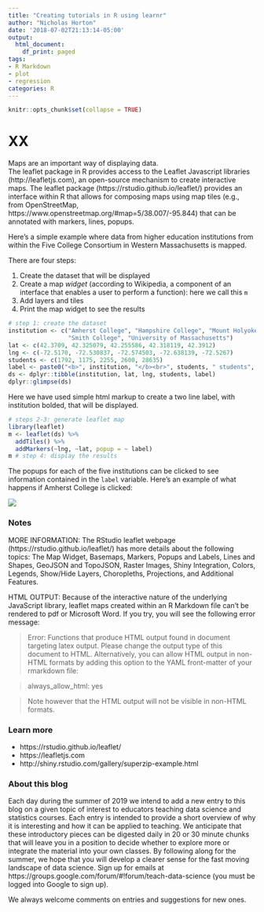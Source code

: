 ```yaml
---
title: "Creating tutorials in R using learnr"
author: "Nicholas Horton"
date: '2018-07-02T21:13:14-05:00'
output:
  html_document:
    df_print: paged
tags:
- R Markdown
- plot
- regression
categories: R
---
```


```r
knitr::opts_chunk$set(collapse = TRUE)
```

# XX

Maps are an important way of displaying data.  
The leaflet package in R provides access to the Leaflet Javascript libraries (http://leafletjs.com), an open-source mechanism to create interactive maps.  The leaflet package (https://rstudio.github.io/leaflet/) provides an interface within R that allows for composing maps using map tiles (e.g., from OpenStreetMap, https://www.openstreetmap.org/#map=5/38.007/-95.844) that can be annotated with markers, lines, popups.

Here's a simple example where data from higher education institutions from within the Five College Consortium in Western Massachusetts is mapped.

There are four steps:

1. Create the dataset that will be displayed
2. Create a map *widget* (according to Wikipedia, a component of an interface that enables a user to perform a function): here we call this `m`
3. Add layers and tiles
4. Print the map widget to see the results

```r
# step 1: create the dataset
institution <- c("Amherst College", "Hampshire College", "Mount Holyoke College",
                 "Smith College", "University of Massachusetts")
lat <- c(42.3709, 42.325079, 42.255586, 42.318119, 42.3912)
lng <- c(-72.5170, -72.530837, -72.574503, -72.638139, -72.5267)
students <- c(1792, 1175, 2255, 2600, 28635)
label <- paste0("<b>", institution, "</b><br>", students, " students", sep="")
ds <- dplyr::tibble(institution, lat, lng, students, label)
dplyr::glimpse(ds)
```

Here we have used simple html markup to create a two line label, with institution bolded, that will be displayed.

```r
# steps 2-3: generate leaflet map 
library(leaflet)
m <- leaflet(ds) %>% 
  addTiles() %>% 
  addMarkers(~lng, ~lat, popup = ~ label)
m # step 4: display the results
```
The popups for each of the five institutions can be clicked to see information contained in the `label` variable.  Here's an example of what happens if Amherst College is clicked:

![](/post/leaflet/popup.png)

### Notes

MORE INFORMATION: The RStudio leaflet webpage (https://rstudio.github.io/leaflet/) has more details about the following topics: The Map Widget, Basemaps, Markers, Popups and Labels, Lines and Shapes, GeoJSON and TopoJSON, Raster Images, Shiny Integration, Colors, Legends, Show/Hide Layers, Choropleths, Projections, and Additional Features.

HTML OUTPUT: Because of the interactive nature of the underlying JavaScript library, leaflet maps created within an R Markdown file can't be rendered to pdf or Microsoft Word.  If you try, you will see the following error message:

> Error: Functions that produce HTML output found in document targeting latex output.
Please change the output type of this document to HTML. Alternatively, you can allow
HTML output in non-HTML formats by adding this option to the YAML front-matter of
your rmarkdown file:

> always_allow_html: yes

> Note however that the HTML output will not be visible in non-HTML formats.


### Learn more

- https://rstudio.github.io/leaflet/
- https://leafletjs.com
- http://shiny.rstudio.com/gallery/superzip-example.html

### About this blog 

Each day during the summer of 2019 we intend to add a new entry to this blog on a given topic of interest to educators teaching data science and statistics courses. Each entry is intended to provide a short overview of why it is interesting and how it can be applied to teaching. We anticipate that these introductory pieces can be digested daily in 20 or 30 minute chunks that will leave you in a position to decide whether to explore more or integrate the material into your own classes. By following along for the summer, we hope that you will develop a clearer sense for the fast moving landscape of data science. Sign up for emails at https://groups.google.com/forum/#!forum/teach-data-science (you must be logged into Google to sign up).

We always welcome comments on entries and suggestions for new ones.

